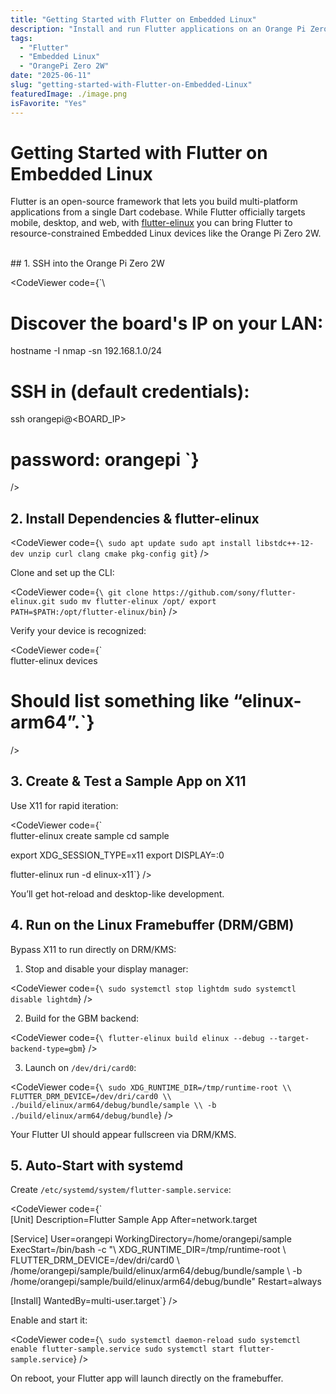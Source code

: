 ```yaml
---
title: "Getting Started with Flutter on Embedded Linux"
description: "Install and run Flutter applications on an Orange Pi Zero 2W using flutter-elinux and the Linux framebuffer."
tags:
  - "Flutter"
  - "Embedded Linux"
  - "OrangePi Zero 2W"
date: "2025-06-11"
slug: "getting-started-with-Flutter-on-Embedded-Linux"
featuredImage: ./image.png
isFavorite: "Yes"
---
```



# Getting Started with Flutter on Embedded Linux

Flutter is an open-source framework that lets you build multi-platform applications from a single Dart codebase. While Flutter officially targets mobile, desktop, and web, with [flutter-elinux](https://github.com/sony/flutter-elinux) you can bring Flutter to resource-constrained Embedded Linux devices like the Orange Pi Zero 2W.

<br/>
## 1. SSH into the Orange Pi Zero 2W

<CodeViewer
  code={`\
   # Discover the board's IP on your LAN:
   hostname -I
   nmap -sn 192.168.1.0/24

   # SSH in (default credentials):
   ssh orangepi@<BOARD_IP>
   # password: orangepi `}
/>

## 2. Install Dependencies & flutter-elinux

<CodeViewer
  code={`\
sudo apt update
sudo apt install libstdc++-12-dev unzip curl clang cmake pkg-config git`}
/>

Clone and set up the CLI:

<CodeViewer
  code={`\
git clone https://github.com/sony/flutter-elinux.git
sudo mv flutter-elinux /opt/
export PATH=$PATH:/opt/flutter-elinux/bin`}
/>

Verify your device is recognized:

<CodeViewer
  code={`\
flutter-elinux devices
# Should list something like “elinux-arm64”.`}
/>


## 3. Create & Test a Sample App on X11

Use X11 for rapid iteration:

<CodeViewer
  code={`\
flutter-elinux create sample
cd sample

export XDG_SESSION_TYPE=x11
export DISPLAY=:0

flutter-elinux run -d elinux-x11`}
/>

You’ll get hot-reload and desktop-like development.


## 4. Run on the Linux Framebuffer (DRM/GBM)

Bypass X11 to run directly on DRM/KMS:

1. Stop and disable your display manager:

<CodeViewer
  code={`\
sudo systemctl stop lightdm
sudo systemctl disable lightdm`}
/>

2. Build for the GBM backend:

<CodeViewer
  code={`\
flutter-elinux build elinux --debug --target-backend-type=gbm`}
/>

3. Launch on `/dev/dri/card0`:

<CodeViewer
  code={`\
sudo XDG_RUNTIME_DIR=/tmp/runtime-root \\
     FLUTTER_DRM_DEVICE=/dev/dri/card0 \\
     ./build/elinux/arm64/debug/bundle/sample \\
     -b ./build/elinux/arm64/debug/bundle`}
/>

Your Flutter UI should appear fullscreen via DRM/KMS.


## 5. Auto-Start with systemd

Create `/etc/systemd/system/flutter-sample.service`:

<CodeViewer
  code={`\
[Unit]
Description=Flutter Sample App
After=network.target

[Service]
User=orangepi
WorkingDirectory=/home/orangepi/sample
ExecStart=/bin/bash -c "\\
  XDG_RUNTIME_DIR=/tmp/runtime-root \\
  FLUTTER_DRM_DEVICE=/dev/dri/card0 \\
  /home/orangepi/sample/build/elinux/arm64/debug/bundle/sample \\
  -b /home/orangepi/sample/build/elinux/arm64/debug/bundle"
Restart=always

[Install]
WantedBy=multi-user.target`}
/>

Enable and start it:

<CodeViewer
  code={`\
sudo systemctl daemon-reload
sudo systemctl enable flutter-sample.service
sudo systemctl start flutter-sample.service`}
/>

On reboot, your Flutter app will launch directly on the framebuffer.
